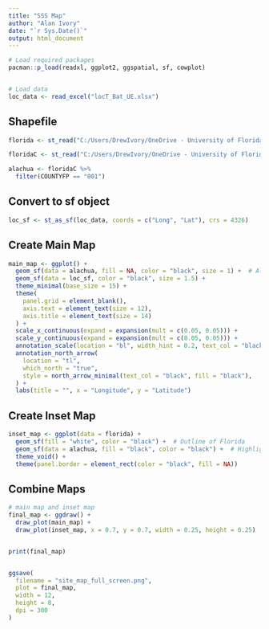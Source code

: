 ---
title: "SSS Map"
author: "Alan Ivory"
date: "`r Sys.Date()`"
output: html_document
---

```{r setup, include=FALSE}
# Load required packages
pacman::p_load(readxl, ggplot2, ggspatial, sf, cowplot)


# Load data
loc_data <- read_excel("locT_Bat_UE.xlsx")
```

## Shapefile
```{r boundary}
florida <- st_read("C:/Users/DrewIvory/OneDrive - University of Florida/Desktop/School/Thesis/SSS_Occupancy/BoundaryMaps/Detailed_Florida_State_Boundary.shp")

floridaC <- st_read("C:/Users/DrewIvory/OneDrive - University of Florida/Desktop/School/Thesis/SSS_Occupancy/BoundaryMaps/tl_2016_12_cousub.shp")

alachua <- floridaC %>%
  filter(COUNTYFP == "001")

```

## Convert to sf object

```{r sf}
loc_sf <- st_as_sf(loc_data, coords = c("Long", "Lat"), crs = 4326)
```


## Create Main Map
```{r map}
main_map <- ggplot() +
  geom_sf(data = alachua, fill = NA, color = "black", size = 1) +  # Alachua County outline
  geom_sf(data = loc_sf, color = "black", size = 1.5) +  
  theme_minimal(base_size = 15) +
  theme(
    panel.grid = element_blank(),            
    axis.text = element_text(size = 12),      
    axis.title = element_text(size = 14)      
  ) +
  scale_x_continuous(expand = expansion(mult = c(0.05, 0.05))) +  
  scale_y_continuous(expand = expansion(mult = c(0.05, 0.05))) +  
  annotation_scale(location = "bl", width_hint = 0.2, text_col = "black") +  
  annotation_north_arrow(
    location = "tl",
    which_north = "true",
    style = north_arrow_minimal(text_col = "black", fill = "black"),
  ) +
  labs(title = "", x = "Longitude", y = "Latitude")

```

## Create Inset Map
```{r inset}

inset_map <- ggplot(data = florida) +
  geom_sf(fill = "white", color = "black") +  # Outline of Florida
  geom_sf(data = alachua, fill = "black", color = "black") +  # Highlight Alachua County
  theme_void() +  
  theme(panel.border = element_rect(color = "black", fill = NA))  

```

## Combine Maps
```{r combine}

# main map and inset map
final_map <- ggdraw() +
  draw_plot(main_map) +
  draw_plot(inset_map, x = 0.7, y = 0.7, width = 0.25, height = 0.25)  


print(final_map)


ggsave(
  filename = "site_map_full_screen.png",  
  plot = final_map,
  width = 12,        
  height = 8,        
  dpi = 300           
)
```


